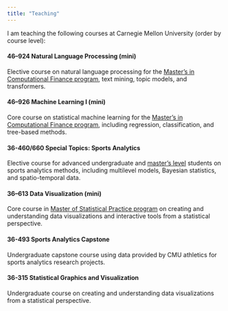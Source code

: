 ```yaml
---
title: "Teaching"
---
```


I am teaching the following courses at Carnegie Mellon University (order by course level):

#### 46–924 Natural Language Processing (mini)

Elective course on natural language processing for the [Master’s in Computational Finance program](https://www.cmu.edu/mscf/), text mining, topic models, and transformers.

#### 46–926 Machine Learning I (mini)

Core course on statistical machine learning for the [Master’s in Computational Finance program](https://www.cmu.edu/mscf/), including regression, classification, and tree-based methods.

#### 36-460/660 Special Topics: Sports Analytics

Elective course for advanced undergraduate and [master's level](https://www.cmu.edu/dietrich/statistics-datascience/academics/mads/index.html) students on sports analytics methods, including multilevel models, Bayesian statistics, and spatio-temporal data.

#### 36–613 Data Visualization (mini)

Core course in [Master of Statistical Practice program](https://www.cmu.edu/dietrich/statistics-datascience/academics/msp/index.html) on creating and understanding data visualizations and interactive tools from a statistical perspective.

#### 36-493 Sports Analytics Capstone

Undergraduate capstone course using data provided by CMU athletics for sports analytics research projects.

#### 36-315 Statistical Graphics and Visualization

Undergraduate course on creating and understanding data visualizations from a statistical perspective.

